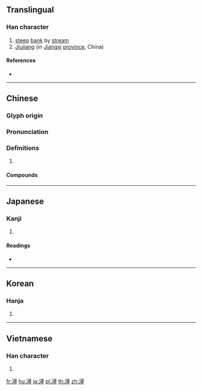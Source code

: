 {{character info/new}}
{{also|浔}}
==Translingual==

===Han character===
{{Han char|rn=85|rad=水|as=12|sn=15|four=37146|canj=ESMI|ids=⿰氵尋}}

# [[steep]] [[bank]] by [[stream]]
# [[Jiujiang]] (in [[Jiangxi]] [[province]], China)

====References====
* {{Han ref|kx=0650.220|dkj=18280|dj=1061.030|hdz=31748.010|uh=6F6F|ud=28527|bh=BCF1|bd=48369}}

----

==Chinese==
{{zh-forms|s=浔}}

===Glyph origin===
{{Han etym}}

===Pronunciation===
{{zh-pron
|m=xún
|c=cam4
|mc=y
|oc=y
|cat=
}}

===Definitions===
{{zh-hanzi}}

# {{rfdef|zh}}

====Compounds====
{{zh-der|江潯|江潯海裔|潯江|潯陽三隱}}

----

==Japanese==

===Kanji===
{{ja-kanji|grade=|rs=水12}}

# {{defn|lang=ja|sort=水12}}

====Readings====
* {{ja-readings|on=[[じん]] (jin)|kun=[[ふち]] (fuchi)}}

----

==Korean==

===Hanja===
{{ko-hanja|hangeul=심|eumhun=|rv=sim|mr=sim|y=sim}}

# {{defn|lang=ko|sort=水12}}

----

==Vietnamese==

===Han character===
{{vi-hantu|[[tầm]]|rs=水12}}

# {{defn|lang=vi|sort=水12}}

[[fr:潯]]
[[hu:潯]]
[[ja:潯]]
[[pl:潯]]
[[th:潯]]
[[zh:潯]]